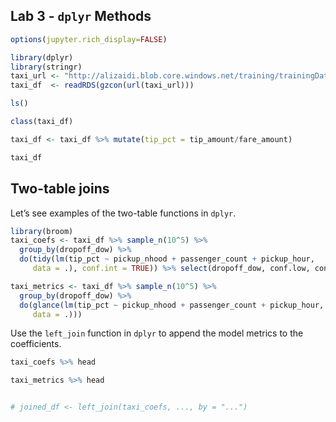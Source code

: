 ## Lab 3 - `dplyr` Methods

```r
options(jupyter.rich_display=FALSE)
```

```r
library(dplyr)
library(stringr)
taxi_url <- "http://alizaidi.blob.core.windows.net/training/trainingData/manhattan_df.rds"
taxi_df  <- readRDS(gzcon(url(taxi_url)))
```

```r
ls()
```

```r
class(taxi_df)
```

```r
taxi_df <- taxi_df %>% mutate(tip_pct = tip_amount/fare_amount)
```

```r
taxi_df
```

## Two-table joins

Let's see examples of the two-table functions in `dplyr`.

```r
library(broom)
taxi_coefs <- taxi_df %>% sample_n(10^5) %>%
  group_by(dropoff_dow) %>%
  do(tidy(lm(tip_pct ~ pickup_nhood + passenger_count + pickup_hour,
     data = .), conf.int = TRUE)) %>% select(dropoff_dow, conf.low, conf.high)

taxi_metrics <- taxi_df %>% sample_n(10^5) %>%
  group_by(dropoff_dow) %>%
  do(glance(lm(tip_pct ~ pickup_nhood + passenger_count + pickup_hour,
     data = .)))
```

Use the `left_join` function in `dplyr` to append the model metrics to the coefficients.


```r

taxi_coefs %>% head

taxi_metrics %>% head


# joined_df <- left_join(taxi_coefs, ..., by = "...")


```

